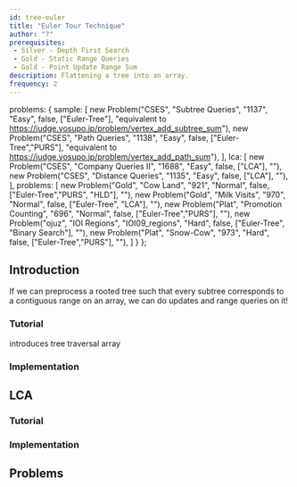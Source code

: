 ```yaml
---
id: tree-euler
title: "Euler Tour Technique"
author: "?"
prerequisites: 
 - Silver - Depth First Search
 - Gold - Static Range Queries
 - Gold - Point Update Range Sum
description: Flattening a tree into an array.
frequency: 2
---
```



  problems: {
    sample: [
      new Problem("CSES", "Subtree Queries", "1137", "Easy", false, ["Euler-Tree"], "equivalent to https://judge.yosupo.jp/problem/vertex_add_subtree_sum"),
      new Problem("CSES", "Path Queries", "1138", "Easy", false, ["Euler-Tree","PURS"], "equivalent to https://judge.yosupo.jp/problem/vertex_add_path_sum"),
    ],
    lca: [
      new Problem("CSES", "Company Queries II", "1688", "Easy", false, ["LCA"], ""),
      new Problem("CSES", "Distance Queries", "1135", "Easy", false, ["LCA"], ""),
    ],
    problems: [
      new Problem("Gold", "Cow Land", "921", "Normal", false, ["Euler-Tree","PURS", "HLD"], ""),
      new Problem("Gold", "Milk Visits", "970", "Normal", false, ["Euler-Tree", "LCA"], ""),
      new Problem("Plat", "Promotion Counting", "696", "Normal", false, ["Euler-Tree","PURS"], ""),
      new Problem("ojuz", "IOI Regions", "IOI09_regions", "Hard", false, ["Euler-Tree", "Binary Search"], ""),
      new Problem("Plat", "Snow-Cow", "973", "Hard", false, ["Euler-Tree","PURS"], ""),
    ]
  }
};

## Introduction

<problems-list problems={metadata.problems.sample} />

If we can preprocess a rooted tree such that every subtree corresponds to a contiguous range on an array, we can do updates and range queries on it!

### Tutorial

<resources>
  <resource source="CPH" title="18.2 - Subtrees & Paths" starred>introduces tree traversal array</resource>
</resources>

### Implementation

<IncompleteSection />

## LCA

<problems-list problems={metadata.problems.lca} />

### Tutorial

<resources>
  <resource source="CPH" title="18.3 - Least Common Ancestor (Method 2)" starred></resource>
  <resource source="cp-algo" title="Reducing LCA to RMQ" url="graph/lca.html" starred></resource>
</resources>

### Implementation

<IncompleteSection />

## Problems

<problems-list problems={metadata.problems.problems} />